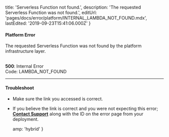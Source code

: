 
  title: 'Serverless Function not found.',
  description: 'The requested Serverless Function was not found.',
  editUrl: 'pages/docs/error/platform/INTERNAL_LAMBDA_NOT_FOUND.mdx',
  lastEdited: '2019-09-23T15:41:06.000Z'
}

#### Platform Error

The requested Serverless Function was not found by the platform infrastructure layer.

<br />

<Note label={false}>
  <b>500</b>: Internal Error
  <br />
  Code: <InlineCode>LAMBDA_NOT_FOUND</InlineCode>
</Note>

---

#### Troubleshoot

- Make sure the link you accessed is correct.
- If you believe the link is correct and you were not expecting this error; **[Contact Support](mailto:support@zeit.co)** along with the ID on the error page from your deployment.


  amp: 'hybrid'
}
